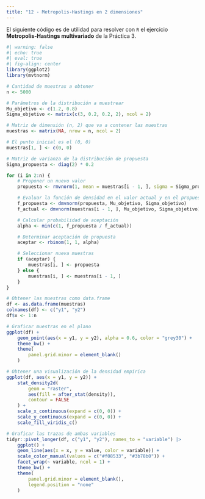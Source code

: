 ```yaml
---
title: "12 - Metropolis-Hastings en 2 dimensiones"
---
```


El siguiente código es de utilidad para resolver con `R` el ejercicio
**Metropolis-Hastings multivariado** de la Práctica 3.

```r
#| warning: false
#| echo: true
#| eval: true
#| fig-align: center
library(ggplot2)
library(mvtnorm)

# Cantidad de muestras a obtener
n <- 5000

# Parámetros de la distribución a muestrear
Mu_objetivo <- c(1.2, 0.8)
Sigma_objetivo <- matrix(c(3, 0.2, 0.2, 2), ncol = 2)

# Matriz de dimensión (n, 2) que va a contener las muestras
muestras <- matrix(NA, nrow = n, ncol = 2)

# El punto inicial es el (0, 0)
muestras[1, ] <- c(0, 0)

# Matriz de varianza de la distribución de propuesta
Sigma_propuesta <- diag(2) * 0.2

for (i in 2:n) {
    # Proponer un nuevo valor
    propuesta <- rmvnorm(1, mean = muestras[i - 1, ], sigma = Sigma_propuesta)

    # Evaluar la función de densidad en el valor actual y en el propuesto
    f_propuesta <- dmvnorm(propuesta, Mu_objetivo, Sigma_objetivo)
    f_actual <- dmvnorm(muestras[i - 1, ], Mu_objetivo, Sigma_objetivo)

    # Calcular probabilidad de aceptación
    alpha <- min(c(1, f_propuesta / f_actual))

    # Determinar aceptación de propuesta
    aceptar <- rbinom(1, 1, alpha)

    # Seleccionar nueva muestras
    if (aceptar) {
        muestras[i, ] <- propuesta
    } else {
        muestras[i, ] <- muestras[i - 1, ]
    }
}

# Obtener las muestras como data.frame
df <- as.data.frame(muestras)
colnames(df) <- c("y1", "y2")
df$x <- 1:n

# Graficar muestras en el plano
ggplot(df) +
    geom_point(aes(x = y1, y = y2), alpha = 0.6, color = "grey30") +
    theme_bw() +
    theme(
        panel.grid.minor = element_blank()
    )

# Obtener una visualización de la densidad empírica
ggplot(df, aes(x = y1, y = y2)) +
    stat_density2d(
        geom = "raster",
        aes(fill = after_stat(density)),
        contour = FALSE
    ) +
    scale_x_continuous(expand = c(0, 0)) +
    scale_y_continuous(expand = c(0, 0)) +
    scale_fill_viridis_c()

# Graficar las trazas de ambas variables
tidyr::pivot_longer(df, c("y1", "y2"), names_to = "variable") |>
    ggplot() +
    geom_line(aes(x = x, y = value, color = variable)) +
    scale_color_manual(values = c("#f08533", "#3b78b0")) +
    facet_wrap(~ variable, ncol = 1) +
    theme_bw() +
    theme(
        panel.grid.minor = element_blank(),
        legend.position = "none"
    )
```
